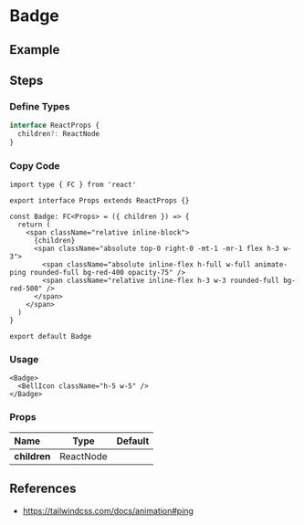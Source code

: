 
<BackTop />

# Badge

## Example

<div className="mt-4">
  <Badge>
    <BellIcon className="h-5 w-5" />
  </Badge>
</div>

## Steps

<div className='steps'>

### Define Types

```ts filename="types/index.d.ts"
interface ReactProps {
  children?: ReactNode
}
```

### Copy Code

```tsx filename="components/Badge/index.tsx"
import type { FC } from 'react'

export interface Props extends ReactProps {}

const Badge: FC<Props> = ({ children }) => {
  return (
    <span className="relative inline-block">
      {children}
      <span className="absolute top-0 right-0 -mt-1 -mr-1 flex h-3 w-3">
        <span className="absolute inline-flex h-full w-full animate-ping rounded-full bg-red-400 opacity-75" />
        <span className="relative inline-flex h-3 w-3 rounded-full bg-red-500" />
      </span>
    </span>
  )
}

export default Badge
```

### Usage

```tsx
<Badge>
  <BellIcon className="h-5 w-5" />
</Badge>
```

</div>

### Props

| Name         |   Type    | Default |
| :----------- | :-------: | :-----: |
| **children** | ReactNode |         |

## References

- https://tailwindcss.com/docs/animation#ping

<Comment />

